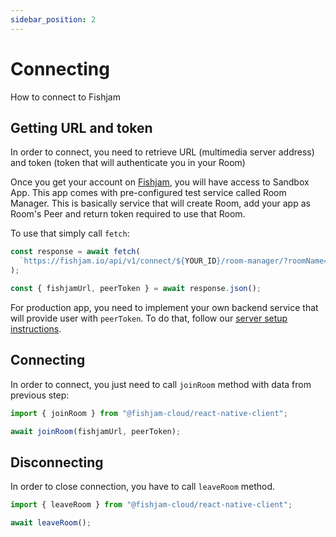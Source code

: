 ```yaml
---
sidebar_position: 2
---
```



# Connecting

How to connect to Fishjam

## Getting URL and token

In order to connect, you need to retrieve URL (multimedia server address) and token (token that will authenticate you in
your Room)

<Tabs groupId="app-type">

  <TabItem value="sandbox" label="Sandbox App">

Once you get your account on [Fishjam](https://fishjam.io), you will have access to Sandbox App. This app comes
with pre-configured test service called Room Manager. This is basically service that will create Room, add your app as
Room's Peer and return token required to use that Room.

To use that simply call `fetch`:

```ts
const response = await fetch(
  `https://fishjam.io/api/v1/connect/${YOUR_ID}/room-manager/?roomName=${roomName}&peerName=${peerName}`,
);

const { fishjamUrl, peerToken } = await response.json();
```

  </TabItem>
  <TabItem value="production" label="Production App">

For production app, you need to implement your own backend service that will provide user with `peerToken`. To do that,
follow our [server setup instructions](/production/server).

  </TabItem>
</Tabs>

## Connecting

In order to connect, you just need to call `joinRoom` method with data from previous step:

```ts
import { joinRoom } from "@fishjam-cloud/react-native-client";

await joinRoom(fishjamUrl, peerToken);
```

## Disconnecting

In order to close connection, you have to call `leaveRoom` method.

```ts
import { leaveRoom } from "@fishjam-cloud/react-native-client";

await leaveRoom();
```

